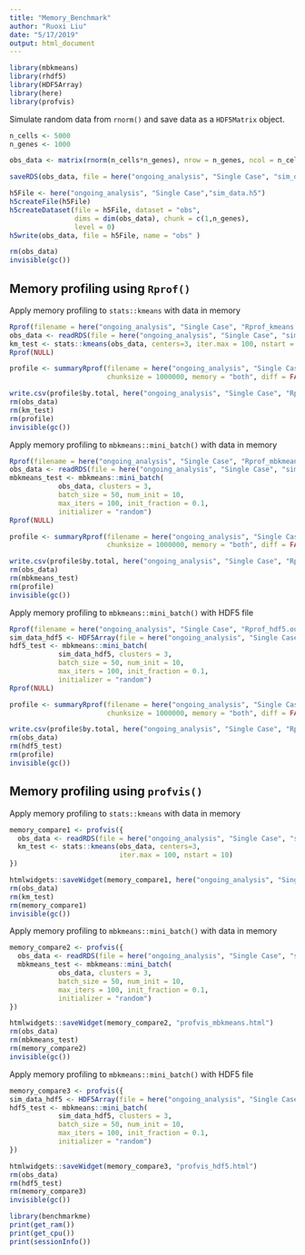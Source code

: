 ```yaml
---
title: "Memory_Benchmark"
author: "Ruoxi Liu"
date: "5/17/2019"
output: html_document
---
```

```r
library(mbkmeans)
library(rhdf5)
library(HDF5Array)
library(here)
library(profvis)
```

Simulate random data from `rnorm()` and save 
data as a `HDF5Matrix` object. 

```r
n_cells <- 5000
n_genes <- 1000

obs_data <- matrix(rnorm(n_cells*n_genes), nrow = n_genes, ncol = n_cells)

saveRDS(obs_data, file = here("ongoing_analysis", "Single Case", "sim_data.rds"))

h5File <- here("ongoing_analysis", "Single Case","sim_data.h5")
h5createFile(h5File)
h5createDataset(file = h5File, dataset = "obs", 
                dims = dim(obs_data), chunk = c(1,n_genes),
                level = 0)
h5write(obs_data, file = h5File, name = "obs" )

rm(obs_data)
invisible(gc())
```

## Memory profiling using `Rprof()`
Apply memory profiling to `stats::kmeans` with data in memory

```r
Rprof(filename = here("ongoing_analysis", "Single Case", "Rprof_kmeans.out"), append = FALSE, memory.profiling = TRUE)
obs_data <- readRDS(file = here("ongoing_analysis", "Single Case", "sim_data.rds"))
km_test <- stats::kmeans(obs_data, centers=3, iter.max = 100, nstart = 10)
Rprof(NULL)

profile <- summaryRprof(filename = here("ongoing_analysis", "Single Case", "Rprof_kmeans.out"), 
                        chunksize = 1000000, memory = "both", diff = FALSE)

write.csv(profile$by.total, here("ongoing_analysis", "Single Case", "Rprof_km.csv"))
rm(obs_data)
rm(km_test)
rm(profile)
invisible(gc())
```

Apply memory profiling to `mbkmeans::mini_batch()` with data in memory
```r
Rprof(filename = here("ongoing_analysis", "Single Case", "Rprof_mbkmeans.out"), append = FALSE, memory.profiling = TRUE)
obs_data <- readRDS(file = here("ongoing_analysis", "Single Case", "sim_data.rds"))
mbkmeans_test <- mbkmeans::mini_batch(
            obs_data, clusters = 3, 
            batch_size = 50, num_init = 10, 
            max_iters = 100, init_fraction = 0.1,
            initializer = "random")
Rprof(NULL)

profile <- summaryRprof(filename = here("ongoing_analysis", "Single Case", "Rprof_mbkmeans.out"), 
                        chunksize = 1000000, memory = "both", diff = FALSE)

write.csv(profile$by.total, here("ongoing_analysis", "Single Case", "Rprof_mbkm.csv"))
rm(obs_data)
rm(mbkmeans_test)
rm(profile)
invisible(gc())
```

Apply memory profiling to `mbkmeans::mini_batch()` with HDF5 file

```r
Rprof(filename = here("ongoing_analysis", "Single Case", "Rprof_hdf5.out"), append = TRUE, memory.profiling = TRUE)
sim_data_hdf5 <- HDF5Array(file = here("ongoing_analysis", "Single Case","sim_data.h5"), name = "obs")
hdf5_test <- mbkmeans::mini_batch(
            sim_data_hdf5, clusters = 3, 
            batch_size = 50, num_init = 10, 
            max_iters = 100, init_fraction = 0.1,
            initializer = "random")
Rprof(NULL)

profile <- summaryRprof(filename = here("ongoing_analysis", "Single Case", "Rprof_hdf5.out"), 
                        chunksize = 1000000, memory = "both", diff = FALSE)

write.csv(profile$by.total, here("ongoing_analysis", "Single Case", "Rprof_hdf5.csv"))
rm(obs_data)
rm(hdf5_test)
rm(profile)
invisible(gc())
```

## Memory profiling using `profvis()`

Apply memory profiling to `stats::kmeans` with data in memory

```r
memory_compare1 <- profvis({
  obs_data <- readRDS(file = here("ongoing_analysis", "Single Case", "sim_data.rds"))
  km_test <- stats::kmeans(obs_data, centers=3, 
                           iter.max = 100, nstart = 10)
})

htmlwidgets::saveWidget(memory_compare1, here("ongoing_analysis", "Single Case", "profvis_kmeans.html"))
rm(obs_data)
rm(km_test)
rm(memory_compare1)
invisible(gc())
```

Apply memory profiling to `mbkmeans::mini_batch()` with data in memory

```r
memory_compare2 <- profvis({
  obs_data <- readRDS(file = here("ongoing_analysis", "Single Case", "sim_data.rds"))
  mbkmeans_test <- mbkmeans::mini_batch(
            obs_data, clusters = 3, 
            batch_size = 50, num_init = 10, 
            max_iters = 100, init_fraction = 0.1,
            initializer = "random")
})

htmlwidgets::saveWidget(memory_compare2, "profvis_mbkmeans.html")
rm(obs_data)
rm(mbkmeans_test)
rm(memory_compare2)
invisible(gc())
```

Apply memory profiling to `mbkmeans::mini_batch()` with HDF5 file

```r
memory_compare3 <- profvis({
sim_data_hdf5 <- HDF5Array(file = here("ongoing_analysis", "Single Case","sim_data.h5"), name = "obs")
hdf5_test <- mbkmeans::mini_batch(
            sim_data_hdf5, clusters = 3, 
            batch_size = 50, num_init = 10, 
            max_iters = 100, init_fraction = 0.1,
            initializer = "random")
})

htmlwidgets::saveWidget(memory_compare3, "profvis_hdf5.html")
rm(obs_data)
rm(hdf5_test)
rm(memory_compare3)
invisible(gc())
```

```r
library(benchmarkme)
print(get_ram())
print(get_cpu())
print(sessionInfo())
```

